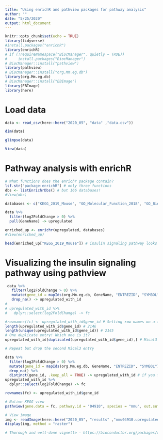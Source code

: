 ```yaml
---
title: "Using enrichR and pathview packages for pathway analysis"
author: ""
date: "5/25/2020"
output: html_document
---
```


```r
knitr::opts_chunk$set(echo = TRUE)
library(tidyverse)
#install.packages("enrichR")
library(enrichR)
# if (!requireNamespace("BiocManager", quietly = TRUE))
#     install.packages("BiocManager")
# BiocManager::install("pathview")
library(pathview)
# BiocManager::install("org.Mm.eg.db")
library(org.Mm.eg.db)
# BiocManager::install("EBImage")
library(EBImage)
library(here)
```

# Load data
```r
data <- read_csv(here::here("2020_05", "data" ,"data.csv")) 

dim(data)

glimpse(data)

View(data)
```

# Pathway analysis with enrichR
```r
# What functions does the enrichr package contain?
lsf.str("package:enrichR") # only three functions
dbs <- listEnrichrDbs() # but 166 databases!
#View(dbs)

databases <- c("KEGG_2019_Mouse", "GO_Molecular_Function_2018", "GO_Biological_Process_2018")

data %>% 
  filter(log2FoldChange > 0) %>% 
  pull(GeneName) -> upregulated

enriched_up <- enrichr(upregulated, databases)
#View(enriched_up)

head(enriched_up["KEGG_2019_Mouse"]) # insulin signaling pathway looks interesting
```

# Visualizing the insulin signaling pathway using pathview
```r
 data %>% 
   filter(log2FoldChange > 0) %>% 
   mutate(gene_id = mapIds(org.Mm.eg.db, GeneName, "ENTREZID", "SYMBOL")) %>% 
   drop_na() -> upregulated_with_id
# 
# upregulated_with_id %>% 
#   dplyr::select(log2FoldChange) -> fc

#rownames(fc) <- upregulated_with_id$gene_id # Setting row names on a tibble is deprecated.non-unique value when setting 'row.names': ‘194401’Error in `.rowNamesDF<-`(x, value = value) : duplicate 'row.names' are not allowed
length(upregulated_with_id$gene_id) # 2146
length(unique(upregulated_with_id$gene_id)) # 2145
# One duplicate entry! Which one is it?
upregulated_with_id[duplicated(upregulated_with_id$gene_id),] # Mical3 has two entries!

# Repeat but drop the second Mical3 entry

data %>% 
  filter(log2FoldChange > 0) %>% 
  mutate(gene_id = mapIds(org.Mm.eg.db, GeneName, "ENTREZID", "SYMBOL")) %>% 
  drop_na() %>% 
  distinct(gene_id, .keep_all = TRUE) -> upregulated_with_id # if you forget to set `.keep_all` to TRUE, you will end up with a dataframe with just one column i.e. `gene_id`
upregulated_with_id %>% 
  dplyr::select(log2FoldChange) -> fc

rownames(fc) <- upregulated_with_id$gene_id

# Native KEGG view
pathview(gene.data = fc, pathway.id = "04910", species = "mmu", out.suffix = "upregulated", kegg.native = T) 

# View image
img <- readImage(here::here("2020_05", "results" ,"mmu04910.upregulated.png"))
display(img, method = "raster")

# Thorough and well-done vignette - https://bioconductor.org/packages/release/bioc/vignettes/pathview/inst/doc/pathview.pdf
```



